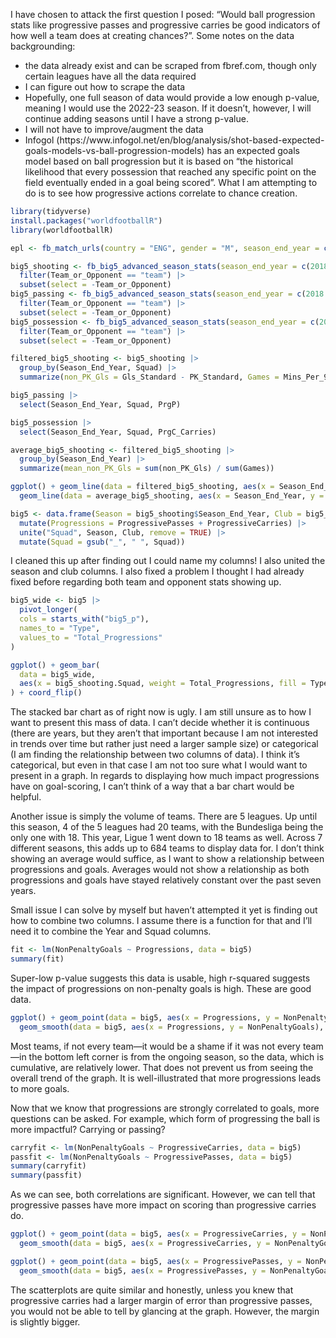 I have chosen to attack the first question I posed: "Would ball progression stats like progressive passes and progressive carries be good indicators of how well a team does at creating chances?". Some notes on the data backgrounding:

- the data already exist and can be scraped from fbref.com, though only certain leagues have all the data required
- I can figure out how to scrape the data
- Hopefully, one full season of data would provide a low enough p-value, meaning I would use the 2022-23 season. If it doesn't, however, I will continue adding seasons until I have a strong p-value.
- I will not have to improve/augment the data
- Infogol (https://www.infogol.net/en/blog/analysis/shot-based-expected-goals-models-vs-ball-progression-models) has an expected goals model based on ball progression but it is based on "the historical likelihood that every possession that reached any specific point on the field eventually ended in a goal being scored". What I am attempting to do is to see how progressive actions correlate to chance creation.





```r
library(tidyverse)
install.packages("worldfootballR")
library(worldfootballR)
```

```r
epl <- fb_match_urls(country = "ENG", gender = "M", season_end_year = c(2018:2024), tier = "1st")
```



```r
big5_shooting <- fb_big5_advanced_season_stats(season_end_year = c(2018:2024), stat_type = "shooting", team_or_player = "team") |>
  filter(Team_or_Opponent == "team") |>
  subset(select = -Team_or_Opponent)
big5_passing <- fb_big5_advanced_season_stats(season_end_year = c(2018:2024), stat_type = "passing", team_or_player = "team") |>
  filter(Team_or_Opponent == "team") |>
  subset(select = -Team_or_Opponent)
big5_possession <- fb_big5_advanced_season_stats(season_end_year = c(2018:2024), stat_type = "possession", team_or_player = "team") |>
  filter(Team_or_Opponent == "team") |>
  subset(select = -Team_or_Opponent)
```

```r
filtered_big5_shooting <- big5_shooting |>
  group_by(Season_End_Year, Squad) |>
  summarize(non_PK_Gls = Gls_Standard - PK_Standard, Games = Mins_Per_90)

big5_passing |>
  select(Season_End_Year, Squad, PrgP)

big5_possession |>
  select(Season_End_Year, Squad, PrgC_Carries)
```



```r
average_big5_shooting <- filtered_big5_shooting |>
  group_by(Season_End_Year) |>
  summarize(mean_non_PK_Gls = sum(non_PK_Gls) / sum(Games))

ggplot() + geom_line(data = filtered_big5_shooting, aes(x = Season_End_Year, y = non_PK_Gls / Games, group = Squad), color = "grey") +
  geom_line(data = average_big5_shooting, aes(x = Season_End_Year, y = mean_non_PK_Gls), color = "red")
```



```r
big5 <- data.frame(Season = big5_shooting$Season_End_Year, Club = big5_shooting$Squad, NonPenaltyGoals = filtered_big5_shooting$non_PK_Gls, ProgressivePasses = big5_passing$PrgP, ProgressiveCarries = big5_possession$PrgC_Carries) |>
  mutate(Progressions = ProgressivePasses + ProgressiveCarries) |>
  unite("Squad", Season, Club, remove = TRUE) |>
  mutate(Squad = gsub("_", " ", Squad))
```

I cleaned this up after finding out I could name my columns! I also united the season and club columns. I also fixed a problem I thought I had already fixed before regarding both team and opponent stats showing up.

```r
big5_wide <- big5 |>
  pivot_longer(
  cols = starts_with("big5_p"),
  names_to = "Type",
  values_to = "Total_Progressions"
)

ggplot() + geom_bar(
  data = big5_wide,
  aes(x = big5_shooting.Squad, weight = Total_Progressions, fill = Type)
) + coord_flip()
```


The stacked bar chart as of right now is ugly. I am still unsure as to how I want to present this mass of data. I can't decide whether it is continuous (there are years, but they aren't that important because I am not interested in trends over time but rather just need a larger sample size) or categorical (I am finding the relationship between two columns of data). I think it's categorical, but even in that case I am not too sure what I would want to present in a graph. In regards to displaying how much impact progressions have on goal-scoring, I can't think of a way that a bar chart would be helpful.

Another issue is simply the volume of teams. There are 5 leagues. Up until this season, 4 of the 5 leagues had 20 teams, with the Bundesliga being the only one with 18. This year, Ligue 1 went down to 18 teams as well. Across 7 different seasons, this adds up to 684 teams to display data for. I don't think showing an average would suffice, as I want to show a relationship between progressions and goals. Averages would not show a relationship as both progressions and goals have stayed relatively constant over the past seven years.

Small issue I can solve by myself but haven't attempted it yet is finding out how to combine two columns. I assume there is a function for that and I'll need it to combine the Year and Squad columns.

```r
fit <- lm(NonPenaltyGoals ~ Progressions, data = big5)
summary(fit)
```

Super-low p-value suggests this data is usable, high r-squared suggests the impact of progressions on non-penalty goals is high. These are good data.

```r
ggplot() + geom_point(data = big5, aes(x = Progressions, y = NonPenaltyGoals)) +
  geom_smooth(data = big5, aes(x = Progressions, y = NonPenaltyGoals), method = "lm")
```

Most teams, if not every team—it would be a shame if it was not every team—in the bottom left corner is from the ongoing season, so the data, which is cumulative, are relatively lower. That does not prevent us from seeing the overall trend of the graph. It is well-illustrated that more progressions leads to more goals.

Now that we know that progressions are strongly correlated to goals, more questions can be asked. For example, which form of progressing the ball is more impactful? Carrying or passing?

```r
carryfit <- lm(NonPenaltyGoals ~ ProgressiveCarries, data = big5)
passfit <- lm(NonPenaltyGoals ~ ProgressivePasses, data = big5)
summary(carryfit)
summary(passfit)
```

As we can see, both correlations are significant. However, we can tell that progressive passes have more impact on scoring than progressive carries do.

```r
ggplot() + geom_point(data = big5, aes(x = ProgressiveCarries, y = NonPenaltyGoals)) +
  geom_smooth(data = big5, aes(x = ProgressiveCarries, y = NonPenaltyGoals), method = "lm")

ggplot() + geom_point(data = big5, aes(x = ProgressivePasses, y = NonPenaltyGoals)) +
  geom_smooth(data = big5, aes(x = ProgressivePasses, y = NonPenaltyGoals), method = "lm")
```

The scatterplots are quite similar and honestly, unless you knew that progressive carries had a larger margin of error than progressive passes, you would not be able to tell by glancing at the graph. However, the margin is slightly bigger.